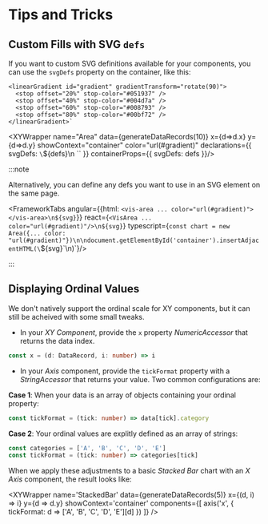 

# Tips and Tricks

## Custom Fills with SVG `defs`
If you want to custom SVG definitions available for your components, you can use the `svgDefs` property on the container, like this:

    <linearGradient id="gradient" gradientTransform="rotate(90)">
      <stop offset="20%" stop-color="#051937" />
      <stop offset="40%" stop-color="#004d7a" />
      <stop offset="60%" stop-color="#008793" />
      <stop offset="80%" stop-color="#00bf72" />
    </linearGradient>`

<XYWrapper name="Area"
  data={generateDataRecords(10)}
  x={d=>d.x} y={d=>d.y}
  showContext="container"
  color="url(#gradient)"
  declarations={{ svgDefs: `\`${defs}\n  \`` }}
  containerProps={{
    svgDefs: defs
  }}/>


:::note

Alternatively, you can define any defs you want to use in an SVG element on the same page.

<FrameworkTabs
  angular={{html: `<vis-area ... color="url(#gradient)"></vis-area>\n${svg}`}}
  react={`<VisArea ... color="url(#gradient)"/>\n${svg}`}
  typescript={`const chart = new Area({... color: "url(#gradient)"})\n\ndocument.getElementById('container').insertAdjacentHTML(\`${svg}\`\n)`}/>

:::

## Displaying Ordinal Values
We don't natively support the ordinal scale for XY components, but it can still be acheived with some
small tweaks.

- In your _XY Component_, provide the `x` property _NumericAccessor_ that returns the data index.

<div className='indent'>

```ts
const x = (d: DataRecord, i: number) => i
```

</div>

- In your _Axis_ component, provide the `tickFormat` property with a _StringAccessor_ that returns
your value. Two common configurations are:

<div className='indent'>

  **Case 1**: When your data is an array of objects containing your ordinal property:

```ts
const tickFormat = (tick: number) => data[tick].category
```
  **Case 2**: Your ordinal values are explitly defined as an array of strings:

```ts
const categories = ['A', 'B', 'C', 'D', 'E']
const tickFormat = (tick: number) => categories[tick]
```
</div>

When we apply these adjustments to a basic _Stacked Bar_ chart with an _X Axis_ component, the result
looks like:

<XYWrapper
  name='StackedBar'
  data={generateDataRecords(5)}
  x={(d, i) => i}
  y={d => d.y}
  showContext='container'
  components={[
    axis('x', { tickFormat: d => ['A', 'B', 'C', 'D', 'E'][d] })
  ]}
/>






